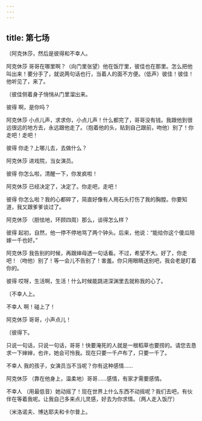 ```yaml
---
---
---
```

title: 第七场
---




〔阿克休莎，然后是彼得和不幸人。





阿克休莎 哥哥在哪里啊？（向门里张望）他在饭厅里，彼佳也在那里。怎么把他叫出来！要分手了，就说两句话也行，当着人的面不方便。（低声）彼佳！彼佳！他听见了，来了。

〔彼佳侧着身子悄悄从门里溜出来。

彼得 啊，是你吗？

阿克休莎 小点儿声，求求你，小点儿声！什么都完了，哥哥没有钱。我跟他到很远很远的地方去，永远跟他走了。（抱着他的头，贴到自己跟前，吻他）别了！你走吧！走吧！

彼得 你走？上哪儿去，去做什么？

阿克休莎 进戏院，当女演员。

彼得 你怎么啦，清醒一下，你发疯啦！

阿克休莎 已经决定了，决定了。你走吧，走吧！

彼得 你怎么啦？我的心都碎了，简直好像有人用石头打伤了我的胸膛。你要知道，我又跟爹爹谈过了。

阿克休莎 （胆怯地，环顾四周）那么，谈得怎么样？

彼得 起初，自然，他一停不停地骂了两个钟头。后来，他说：“能给你这个傻瓜陪嫁一千也好。”

阿克休莎 我告别的时候，再跟婶母透一句话看。不过，希望不大。好了，你走吧！（吻他）别了！等一会儿不告别了！害羞。你只用眼睛送别吧，我会老是盯着你的。

彼得 哎呀，生活啊，生活！什么时候能跳进深渊里去就称我的心了。

〔不幸人上。

不幸人 啊！碰上了！

阿克休莎 哥哥，小声点儿！

〔彼得下。

只说一句话，只说一句话，哥哥！快要淹死的人就是一根稻草也要捞的。请您去恳求一下婶婶，也许，她会可怜我。现在只要一千卢布了，只要一千了。

不幸人 我的孩子，女演员当不当呢？你有这种感情……

阿克休莎 （靠在他身上，温柔地）哥哥……感情，有家才需要感情。

不幸人 （用最低音）她动摇了！现在世界上什么东西不动摇呢？我们去吧，有伙伴在等着我呢。让我自己多来点儿灵感，好去为你求情。（两人走入饭厅）

〔米洛诺夫、博达耶夫和卡尔普上。